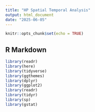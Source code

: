 ```yaml
---
title: "HP Spatial Temporal Analysis"
output: html_document
date: "2025-06-05"
---
```


```r
knitr::opts_chunk$set(echo = TRUE)
```

## R Markdown
```r
library(readr)
library(here)
library(tidyverse)
library(ggthemes) 
library(dplyr)
library(ggplot2)
library(readr)
library(tidyr)
library(sp)
library(gstat)
```